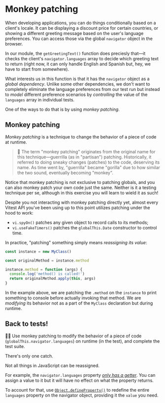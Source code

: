 # Monkey patching

When developing applications, you can do things conditionally based on a client's locale. It can be displaying a discount price for certain countries, or showing a different greeting message based on the user's language preferences. You can access those via the global `navigator` object in the browser.

In our <InlineFile file="get-greeting-text.ts" /> module, the `getGreetingText()` function does preciesly that—it checks the client's `navigator.languages` array to decide which greeting text to return (right now, it can only handle English and Spanish but, hey, we have to start from somewhere).

<CodeFile file="get-greeting-text.ts" nocopy />

What interests us in this function is that it has the `navigator` object as a _global dependency_. Unlike some other dependencies, we don't want to completely eliminate the language preferences from our test run but instead to _model_ different preference scenarios by _controlling_ the value of the `languages` array in individual tests.

One of the ways to do that is by using _monkey patching_.

## Monkey patching

_Monkey patching_ is a technique to change the behavior of a piece of code at runtime.

> :owl: The term "monkey patching" originates from the original name for this technique—guerrilla (as in "partisan") patching. Historically, it referred to doing sneaky changes (patches) to the code, deserving its name. As time went by, "guerrilla" became "gorilla" due to how similar the two sound, eventually becoming "monkey".

Notice that monkey patching is not exclusive to patching globals, and you can also monkey patch your own code just the same. Neither is it a testing technique per se, although in this exercise you will learn to wield it as such!

Despite you not interacting with monkey patching directly yet, almost every Vitest API you've been using up to this point utilizes patching under the hood to work:

- `vi.spyOn()` patches any given object to record calls to its methods;
- `vi.useFakeTimers()` patches the `globalThis.Date` constructor to control time.

In practice, "patching" something simply means _reassigning its value_:

```ts nocopy
const instance = new MyClass()

const originalMethod = instance.method

instance.method = function (args) {
  console.log('method() is called!')
  return originalMethod.apply(this, args)
}
```

In the example above, we are patching the `.method` on the `instance` to print something to console before actually invoking that method. We are _modifying_ its behavior not as a part of the `MyClass` declaration but during runtime.

## Back to tests!

👨‍💼 Use monkey patching to modify the behavior of a piece of code (`globalThis.navigator.languages`) on runtime (in the test), and complete the <InlineFile file="get-greeting-text.test.ts" /> test suite.

There's only one catch.

Not all things in JavaScript can be reassigned.

For example, the `navigator.languages` property [_only has a getter_](https://html.spec.whatwg.org/multipage/system-state.html#language-preferences). You can assign a value to it but it will have no effect on what the property returns.

To account for that, use [`Object.defineProperty()`](https://developer.mozilla.org/en-US/docs/Web/JavaScript/Reference/Global_Objects/Object/defineProperty) to redefine the entire `languages` property on the navigator object, providing it the `value` you need.
